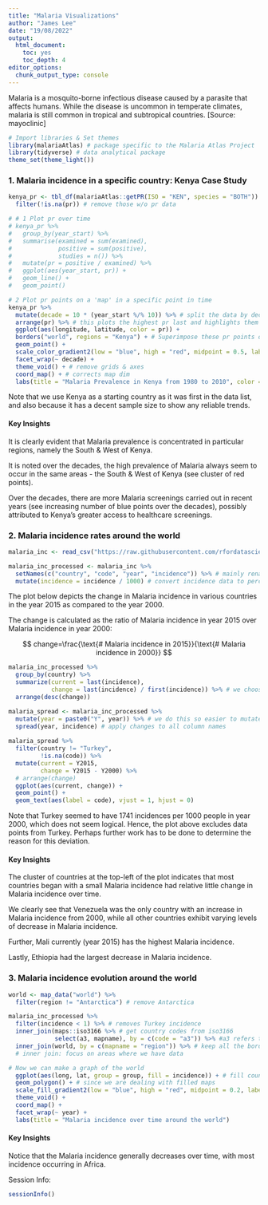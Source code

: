 ---
title: "Malaria Visualizations"
author: "James Lee"
date: "19/08/2022"
output: 
  html_document: 
    toc: yes
    toc_depth: 4
editor_options: 
  chunk_output_type: console
---

Malaria is a mosquito-borne infectious disease caused by a parasite that affects humans. While the disease is uncommon in temperate climates, malaria is still common in tropical and subtropical countries. [Source: mayoclinic]


```{r}
# Import libraries & Set themes
library(malariaAtlas) # package specific to the Malaria Atlas Project
library(tidyverse) # data analytical package
theme_set(theme_light())
```

### 1. Malaria incidence in a specific country: Kenya Case Study 
```{r}
kenya_pr <- tbl_df(malariaAtlas::getPR(ISO = "KEN", species = "BOTH")) %>% # try Kenya
  filter(!is.na(pr)) # remove those w/o pr data
```

```{r}
# # 1 Plot pr over time
# kenya_pr %>%
#   group_by(year_start) %>%
#   summarise(examined = sum(examined),
#             positive = sum(positive),
#             studies = n()) %>%
#   mutate(pr = positive / examined) %>%
#   ggplot(aes(year_start, pr)) +
#   geom_line() +
#   geom_point()

# 2 Plot pr points on a 'map' in a specific point in time
kenya_pr %>%
  mutate(decade = 10 * (year_start %/% 10)) %>% # split the data by decade
  arrange(pr) %>% # this plots the highest pr last and highlights them over the lower pr pts for emphasis
  ggplot(aes(longitude, latitude, color = pr)) + 
  borders("world", regions = "Kenya") + # Superimpose these pr points on the Kenya map
  geom_point() +
  scale_color_gradient2(low = "blue", high = "red", midpoint = 0.5, labels = scales::percent_format()) +
  facet_wrap(~ decade) +
  theme_void() + # remove grids & axes
  coord_map() + # corrects map dim
  labs(title = "Malaria Prevalence in Kenya from 1980 to 2010", color = "Prevalence") 
```

Note that we use Kenya as a starting country as it was first in the data list, and also because it has a decent sample size to show any reliable trends. 

#### Key Insights
It is clearly evident that Malaria prevalence is concentrated in particular regions, namely the South & West of Kenya. 

It is noted over the decades, the high prevalence of Malaria always seem to occur in the same areas - the South & West of Kenya (see cluster of red points).

Over the decades, there are more Malaria screenings carried out in recent years (see increasing number of blue points over the decades), possibly attributed to Kenya's greater access to healthcare screenings.



### 2. Malaria incidence rates around the world

```{r}
malaria_inc <- read_csv("https://raw.githubusercontent.com/rfordatascience/tidytuesday/master/data/2018/2018-11-13/malaria_inc.csv")

malaria_inc_processed <- malaria_inc %>%
  setNames(c("country", "code", "year", "incidence")) %>% # mainly renames "entity" to "country" for readability
  mutate(incidence = incidence / 1000) # convert incidence data to percentages for readability
```

The plot below depicts the change in Malaria incidence in various countries in the year 2015 as compared to the year 2000. 

The change is calculated as the ratio of Malaria incidence in year 2015 over Malaria incidence in year 2000:

$$
	change=\frac{\text{# Malaria incidence in 2015}}{\text{# Malaria incidence in 2000}}
$$


```{r}
malaria_inc_processed %>%
  group_by(country) %>%
  summarize(current = last(incidence),
            change = last(incidence) / first(incidence)) %>% # we choose to calculate change in incidence via ratios
  arrange(desc(change))
```

```{r}
malaria_spread <- malaria_inc_processed %>%
  mutate(year = paste0("Y", year)) %>% # we do this so easier to mutate & calc change since years are numbers
  spread(year, incidence) # apply changes to all column names
  
malaria_spread %>%
  filter(country != "Turkey",
         !is.na(code)) %>%
  mutate(current = Y2015,
         change = Y2015 - Y2000) %>%
  # arrange(change)
  ggplot(aes(current, change)) +
  geom_point() +
  geom_text(aes(label = code), vjust = 1, hjust = 0)
```

Note that Turkey seemed to have 1741 incidences per 1000 people in year 2000, which does not seem logical. Hence, the plot above excludes data points from Turkey. Perhaps further work has to be done to determine the reason for this deviation.

#### Key Insights

The cluster of countries at the top-left of the plot indicates that most countries began with a small Malaria incidence had relative little change in Malaria incidence over time.

We clearly see that Venezuela was the only country with an increase in Malaria incidence from 2000, while all other countries exhibit varying levels of decrease in Malaria incidence.

Further, Mali currently (year 2015) has the highest Malaria incidence.

Lastly, Ethiopia had the largest decrease in Malaria incidence.



### 3. Malaria incidence evolution around the world

```{r}
world <- map_data("world") %>%
  filter(region != "Antarctica") # remove Antarctica

malaria_inc_processed %>%
  filter(incidence < 1) %>% # removes Turkey incidence
  inner_join(maps::iso3166 %>% # get country codes from iso3166 
             select(a3, mapname), by = c(code = "a3")) %>% #a3 refers to the country codes column in maps::is03166
  inner_join(world, by = c(mapname = "region")) %>% # keep all the borders in the world
  # inner join: focus on areas where we have data

# Now we can make a graph of the world
  ggplot(aes(long, lat, group = group, fill = incidence)) + # fill countries w pr
  geom_polygon() + # since we are dealing with filled maps
  scale_fill_gradient2(low = "blue", high = "red", midpoint = 0.2, labels = scales::percent_format()) +
  theme_void() +
  coord_map() +
  facet_wrap(~ year) +
  labs(title = "Malaria incidence over time around the world")

```

#### Key Insights

Notice that the Malaria incidence generally decreases over time, with most incidence occurring in Africa.



<!-- ### Malaria deaths over time around the world -->

<!-- ```{r} -->
<!-- malaria_deaths <- read_csv("https://raw.githubusercontent.com/rfordatascience/tidytuesday/master/data/2018/2018-11-13/malaria_deaths.csv") -->

<!-- malaria_deaths_processed <- malaria_deaths %>% -->
<!--   setNames(c("country", "code", "year", "deaths")) -->
<!-- ``` -->

<!-- ```{r} -->
<!-- # We are trying to join/match the data with its borders (ie join the two data sets tgt) -->

<!-- world <- map_data("world") %>% -->
<!--   filter(region != "Antarctica") # remove Antarctica -->

<!-- malaria_deaths_processed %>% -->
<!--   filter(year %in% c(2000, 2005, 2010)) %>% -->
<!--   inner_join(maps::iso3166 %>% -->
<!--              select(a3, mapname), by = c(code = "a3")) %>% -->
<!--   inner_join(world, by = c(mapname = "region")) %>% # keep all the borders in the world -->
<!--   # inner join: focus on areas where we have data -->

<!-- # Now we can make a graph of the world -->
<!--   ggplot(aes(long, lat, group = group, fill = deaths)) + # fill countries w pr -->
<!--   geom_polygon() + -->
<!--   scale_fill_gradient2(low = "blue", high = "red", midpoint = 100) + -->
<!--   theme_void() + -->
<!--   coord_map(xlim=c(-180,180)) + -->
<!--   facet_wrap(~ year) + -->
<!--   labs(title = "Malaria deaths over time around the world") -->

<!-- ``` -->

<!-- #### Key Insights: -->

<!-- There does not seem to be a significant trend or change in Malaria deaths over time around the world. In certain regions of Africa, Malaria deaths increased, while in other regions, it decreased. -->





Session Info:
```{r}
sessionInfo()
```




